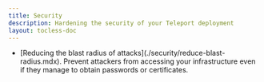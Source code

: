```yaml
---
title: Security
description: Hardening the security of your Teleport deployment
layout: tocless-doc
---
```


<ul>
  <li>
    [Reducing the blast radius of attacks](./security/reduce-blast-radius.mdx). Prevent attackers from accessing your infrastructure even if they manage to obtain passwords or certificates.
  </li>
</ul>
